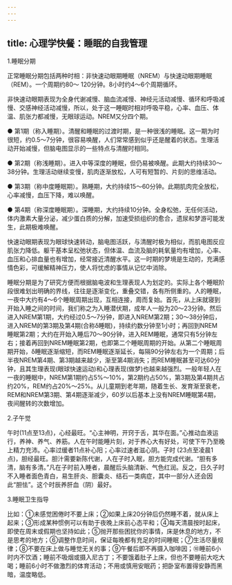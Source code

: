 ```yaml
---
---
---
```

title: 心理学快餐：睡眠的自我管理
---



1.睡眠分期

正常睡眠分期包括两种时相：非快速动眼期睡眠（NREM）与快速动眼期睡眠（REM）。一个周期约80～ 120分钟。8小时约4～6个周期循环。

非快速动眼期表现为全身代谢减慢、脑血流减慢、神经元活动减慢、循环和呼吸减慢、交感神经活动减慢，所以，处于这一睡眠时相对呼吸平稳，心率、血压、体温、肌张力都减慢，无眼球运动。NREM又分四个期。

● 第1期（称入睡期）。清醒和睡眠的过渡时期，是一种很浅的睡眠。这一期为时很短，约0.5～7分钟，很容易唤醒，人们常常感到似乎还是醒着的状态。生理活动开始减慢，但脑电图显示的一些特点与清醒时相同。

● 第2期（称浅睡期）。进入中等深度的睡眠，但仍易被唤醒。此期大约持续30～38分钟。生理活动继续变慢，肌肉逐渐放松，人可有短暂的、片刻的思维活动。

● 第3期（称中度睡眠期）。熟睡期，大约持续15～60分钟。此期肌肉完全放松，心率减慢，血压下降，难以唤醒。

● 第4期（称深度睡眠期）。深睡期，大约持续10分钟。全身松弛，无任何活动，体内激素大量分泌，减少蛋白质的分解，加速受损组织的愈合，遗尿和梦游可能发生，此期极难唤醒。

快速动眼期表现为眼球快速转动，脑电图活跃，与清醒时极为相似，而肌电图反应肌张力降低。躯干基本呈松弛状态，但体温、血流及脑的耗氧量均有增加，心率、血压和心排血量也有增加，经常接近清醒水平。这一时期的梦境是生动的，充满感情色彩，可缓解精神压力，使人将忧虑的事情从记忆中消除。

睡眠分期是为了研究方便而根据脑电波和生理表现人为划定的。实际上各个睡眠阶段很难划出明确的界线，往往是逐渐变化，重叠交错，各有所侧重的。人的睡眠，一夜中大约有4～6个睡眠周期出现，互相连接，周而复始。首先，从上床就寝到开始入睡之间的时间，我们称之为入睡潜伏期，成年人一般为20～23分钟。然后进入NREM第1期，大约经过0.5～7分钟，即进入NREM第2期；30～38分钟后，进入NREM的第3期及第4期(合称δ睡眠)，持续约数分钟至1小时；再回到NREM 睡眠第2期；大约在开始入睡后70～90分钟，进入REM睡眠，通常只有5分钟左右；接着再回到NREM睡眠第2期，也即第二个睡眠周期的开始。从第二个睡眠周期开始，δ睡眠逐渐缩短，而REM睡眠逐渐延长，每隔90分钟左右为一个周期；后半夜NREM第4期、第3期越来越少，渐至第4期消失；而REM睡眠甚至可达60分钟，且其生理表现(眼球快速运动)和心理表现(做梦)也越来越强烈。一般年轻人在一夜的睡眠中，NREM第1期约占5%～10%，第2期约占50%，第3期及第4期共占约20%，REM约占20%～25%。从儿童期到老年期，随着生长、发育渐至衰老，REM和NREM第3期、第4期逐渐减少，60岁以后基本上没有NREM睡眠第4期，夜间醒转的次数增加。

2.子午觉

午时(11点至13点)，心经最旺。“心主神明，开窍于舌，其华在面。”心推动血液运行，养神、养气、养筋。人在午时能睡片刻，对于养心大有好处，可使下午乃至晚上精力充沛。心率过缓者11点补心阳；心率过速者滋心阴。子时 (23点至凌晨1点)，胆经最旺。胆汁需要新陈代谢，人在子时入眠，胆方能完成代谢。“胆有多清，脑有多清。”凡在子时前入睡者，晨醒后头脑清新、气色红润。反之，日久子时不入睡者面色青白，易生肝炎、胆囊炎、结石一类病症，其中一部分人还会因此“胆怯”。这个时辰养肝血（阴）最好。

3.睡眠卫生指导

比如：①未感觉困倦时不要上床；②如果上床20分钟后仍然睡不着，就从床上起来；③形成某种惯例可以有助于夜晚上床前心态平和；④每天清晨按时起床，即使在周末或假期也坚持如此；⑤抛开那些困扰你的事情，床是休息的地方，不是思考的地方；⑥调整作息时间，保证每晚都有充足的时间睡眠；⑦生活尽量规律；⑧不要在床上做与睡觉无关的事；⑨午餐后即不再摄入咖啡因；⑩睡前6小时内不饮酒；睡前不吸烟或摄入尼古丁；不要饿着肚子上床，但也不要睡前大吃大喝；睡前6小时不做激烈的体育活动；不用或慎用安眠药；把卧室布置得安静而黑暗，温度略低。